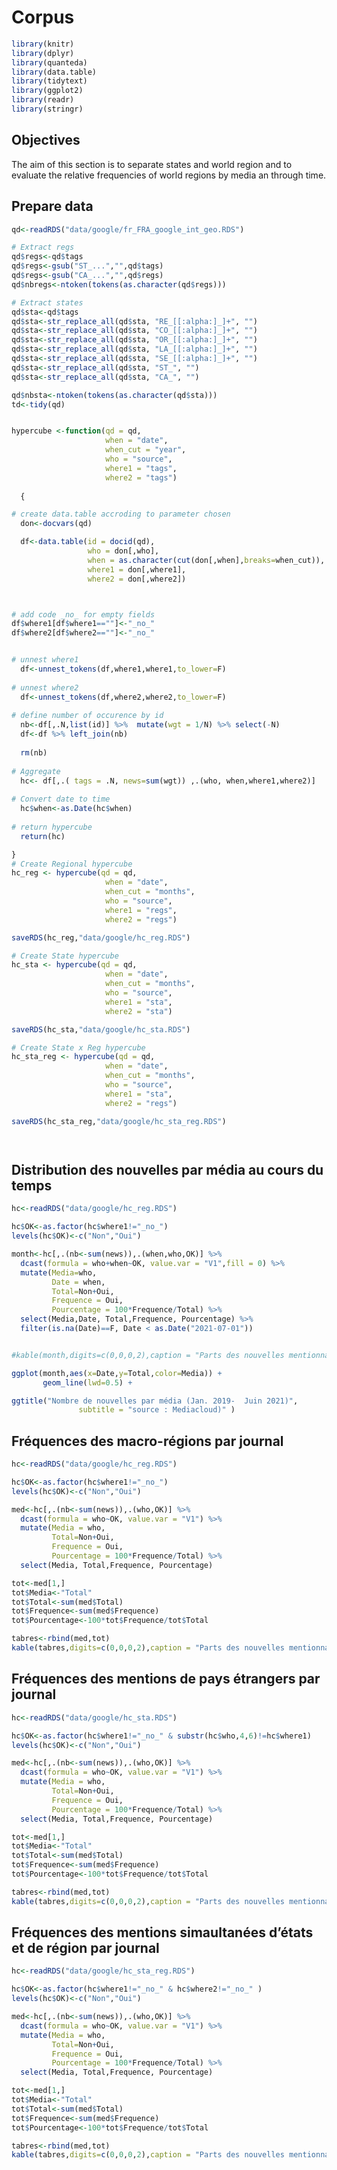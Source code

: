 # Corpus {#c24_corpus}

```r
library(knitr)
library(dplyr)
library(quanteda)
library(data.table)
library(tidytext)
library(ggplot2)
library(readr)
library(stringr)
```

## Objectives

The aim of this section is to separate states and world region and to evaluate the relative frequencies of world regions by media an through time.



## Prepare data


```r
qd<-readRDS("data/google/fr_FRA_google_int_geo.RDS")

# Extract regs
qd$regs<-qd$tags
qd$regs<-gsub("ST_...","",qd$tags)
qd$regs<-gsub("CA_...","",qd$regs)
qd$nbregs<-ntoken(tokens(as.character(qd$regs)))

# Extract states
qd$sta<-qd$tags
qd$sta<-str_replace_all(qd$sta, "RE_[[:alpha:]_]+", "")
qd$sta<-str_replace_all(qd$sta, "CO_[[:alpha:]_]+", "")
qd$sta<-str_replace_all(qd$sta, "OR_[[:alpha:]_]+", "")
qd$sta<-str_replace_all(qd$sta, "LA_[[:alpha:]_]+", "")
qd$sta<-str_replace_all(qd$sta, "SE_[[:alpha:]_]+", "")
qd$sta<-str_replace_all(qd$sta, "ST_", "")
qd$sta<-str_replace_all(qd$sta, "CA_", "")

qd$nbsta<-ntoken(tokens(as.character(qd$sta)))
td<-tidy(qd)


hypercube <-function(qd = qd,
                     when = "date",
                     when_cut = "year",
                     who = "source",
                     where1 = "tags",
                     where2 = "tags")
                     
  {   

# create data.table accroding to parameter chosen
  don<-docvars(qd)

  df<-data.table(id = docid(qd),
                 who = don[,who],
                 when = as.character(cut(don[,when],breaks=when_cut)),
                 where1 = don[,where1],
                 where2 = don[,where2])



# add code _no_ for empty fields
df$where1[df$where1==""]<-"_no_"
df$where2[df$where2==""]<-"_no_"


# unnest where1
  df<-unnest_tokens(df,where1,where1,to_lower=F)
  
# unnest where2
  df<-unnest_tokens(df,where2,where2,to_lower=F)  
  
# define number of occurence by id
  nb<-df[,.N,list(id)] %>%  mutate(wgt = 1/N) %>% select(-N)
  df<-df %>% left_join(nb) 
  
  rm(nb)
 
# Aggregate
  hc<- df[,.( tags = .N, news=sum(wgt)) ,.(who, when,where1,where2)]
  
# Convert date to time
  hc$when<-as.Date(hc$when)
  
# return hypercube
  return(hc)

}
# Create Regional hypercube
hc_reg <- hypercube(qd = qd,
                     when = "date",
                     when_cut = "months",
                     who = "source",
                     where1 = "regs",
                     where2 = "regs")

saveRDS(hc_reg,"data/google/hc_reg.RDS")

# Create State hypercube
hc_sta <- hypercube(qd = qd,
                     when = "date",
                     when_cut = "months",
                     who = "source",
                     where1 = "sta",
                     where2 = "sta")

saveRDS(hc_sta,"data/google/hc_sta.RDS")

# Create State x Reg hypercube
hc_sta_reg <- hypercube(qd = qd,
                     when = "date",
                     when_cut = "months",
                     who = "source",
                     where1 = "sta",
                     where2 = "regs")

saveRDS(hc_sta_reg,"data/google/hc_sta_reg.RDS")




```

## Distribution des nouvelles par média au cours du temps

```r
hc<-readRDS("data/google/hc_reg.RDS")

hc$OK<-as.factor(hc$where1!="_no_") 
levels(hc$OK)<-c("Non","Oui")

month<-hc[,.(nb<-sum(news)),.(when,who,OK)] %>%
  dcast(formula = who+when~OK, value.var = "V1",fill = 0) %>%
  mutate(Media=who,
         Date = when,
         Total=Non+Oui,
         Frequence = Oui,
         Pourcentage = 100*Frequence/Total) %>%
  select(Media,Date, Total,Frequence, Pourcentage) %>%
  filter(is.na(Date)==F, Date < as.Date("2021-07-01"))


#kable(month,digits=c(0,0,0,2),caption = "Parts des nouvelles mentionnant une macro-région")

ggplot(month,aes(x=Date,y=Total,color=Media)) + 
       geom_line(lwd=0.5) +

ggtitle("Nombre de nouvelles par média (Jan. 2019-  Juin 2021)",
               subtitle = "source : Mediacloud)" )
```





## Fréquences des macro-régions par journal

```r
hc<-readRDS("data/google/hc_reg.RDS")

hc$OK<-as.factor(hc$where1!="_no_") 
levels(hc$OK)<-c("Non","Oui")

med<-hc[,.(nb<-sum(news)),.(who,OK)] %>%
  dcast(formula = who~OK, value.var = "V1") %>% 
  mutate(Media = who,
         Total=Non+Oui,
         Frequence = Oui,
         Pourcentage = 100*Frequence/Total) %>%
  select(Media, Total,Frequence, Pourcentage)

tot<-med[1,]
tot$Media<-"Total"
tot$Total<-sum(med$Total)
tot$Frequence<-sum(med$Frequence)
tot$Pourcentage<-100*tot$Frequence/tot$Total

tabres<-rbind(med,tot)
kable(tabres,digits=c(0,0,0,2),caption = "Parts des nouvelles mentionnant une macro-région")
```

 



## Fréquences des mentions de pays étrangers par journal

```r
hc<-readRDS("data/google/hc_sta.RDS")

hc$OK<-as.factor(hc$where1!="_no_" & substr(hc$who,4,6)!=hc$where1) 
levels(hc$OK)<-c("Non","Oui")

med<-hc[,.(nb<-sum(news)),.(who,OK)] %>%
  dcast(formula = who~OK, value.var = "V1") %>% 
  mutate(Media = who,
         Total=Non+Oui,
         Frequence = Oui,
         Pourcentage = 100*Frequence/Total) %>%
  select(Media, Total,Frequence, Pourcentage)

tot<-med[1,]
tot$Media<-"Total"
tot$Total<-sum(med$Total)
tot$Frequence<-sum(med$Frequence)
tot$Pourcentage<-100*tot$Frequence/tot$Total

tabres<-rbind(med,tot)
kable(tabres,digits=c(0,0,0,2),caption = "Parts des nouvelles mentionnant un pays étranger")
```


## Fréquences des mentions simaultanées d'états et de région par journal

```r
hc<-readRDS("data/google/hc_sta_reg.RDS")

hc$OK<-as.factor(hc$where1!="_no_" & hc$where2!="_no_" ) 
levels(hc$OK)<-c("Non","Oui")

med<-hc[,.(nb<-sum(news)),.(who,OK)] %>%
  dcast(formula = who~OK, value.var = "V1") %>% 
  mutate(Media = who,
         Total=Non+Oui,
         Frequence = Oui,
         Pourcentage = 100*Frequence/Total) %>%
  select(Media, Total,Frequence, Pourcentage)

tot<-med[1,]
tot$Media<-"Total"
tot$Total<-sum(med$Total)
tot$Frequence<-sum(med$Frequence)
tot$Pourcentage<-100*tot$Frequence/tot$Total

tabres<-rbind(med,tot)
kable(tabres,digits=c(0,0,0,2),caption = "Parts des nouvelles mentionnant à la fois un pays (étranger ou non) et une macro-région")
```



